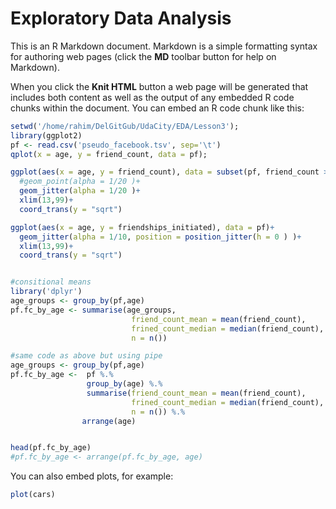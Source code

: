 Exploratory Data Analysis 
========================================================

This is an R Markdown document. Markdown is a simple formatting syntax for authoring web pages (click the **MD** toolbar button for help on Markdown).

When you click the **Knit HTML** button a web page will be generated that includes both content as well as the output of any embedded R code chunks within the document. You can embed an R code chunk like this:

```r
setwd('/home/rahim/DelGitGub/UdaCity/EDA/Lesson3');
library(ggplot2)
pf <- read.csv('pseudo_facebook.tsv', sep='\t')
qplot(x = age, y = friend_count, data = pf);

ggplot(aes(x = age, y = friend_count), data = subset(pf, friend_count > 0  ))+ 
  #geom_point(alpha = 1/20 )+ 
  geom_jitter(alpha = 1/20 )+ 
  xlim(13,99)+
  coord_trans(y = "sqrt")

ggplot(aes(x = age, y = friendships_initiated), data = pf)+ 
  geom_jitter(alpha = 1/10, position = position_jitter(h = 0 ) )+ 
  xlim(13,99)+ 
  coord_trans(y = "sqrt") 


#consitional means 
library('dplyr')
age_groups <- group_by(pf,age)
pf.fc_by_age <- summarise(age_groups, 
                           friend_count_mean = mean(friend_count), 
                           frined_count_median = median(friend_count), 
                           n = n())

#same code as above but using pipe
age_groups <- group_by(pf,age)
pf.fc_by_age <-  pf %.%
                 group_by(age) %.%
                 summarise(friend_count_mean = mean(friend_count), 
                           frined_count_median = median(friend_count), 
                           n = n()) %.%
                arrange(age)


head(pf.fc_by_age)
#pf.fc_by_age <- arrange(pf.fc_by_age, age)


```

You can also embed plots, for example:

```r
plot(cars)
```

